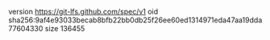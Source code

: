 version https://git-lfs.github.com/spec/v1
oid sha256:9af4e93033becab8bfb22bb0db25f26ee60ed1314971eda47aa19dda77604330
size 136455
